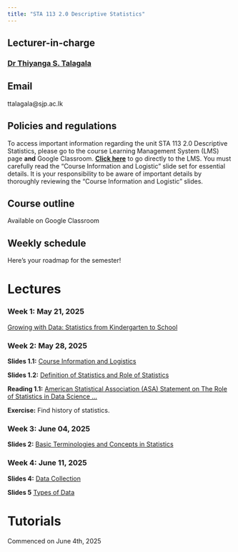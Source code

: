 ```yaml
---
title: "STA 113 2.0 Descriptive Statistics"
---
```


## Lecturer-in-charge

### [Dr Thiyanga S. Talagala](https://thiyanga.netlify.app/)

## Email

ttalagala\@sjp.ac.lk

## Policies and regulations

To access important information regarding the unit STA 113 2.0 Descriptive Statistics, please go to the course Learning Management System (LMS) page **and** Google Classroom. [**Click here**](https://lms.fas.sjp.ac.lk/enrol/index.php?id=3646) to go directly to the LMS. You must carefully read the "Course Information and Logistic" slide set for essential details. It is your responsibility to be aware of important details by thoroughly reviewing the "Course Information and Logistic" slides.

## Course outline

Available on Google Classroom

## Weekly schedule

Here’s your roadmap for the semester!

# Lectures

### Week 1: May 21, 2025

[Growing with Data: Statistics from Kindergarten to School](https://thiyangt.github.io/DS2025/#/title-slide)

### Week 2: May 28, 2025

**Slides 1.1:** [Course Information and Logistics](./week0/index.html)

**Slides 1.2:** [Definition of Statistics and Role of Statistics](./week1/index.html)

**Reading 1.1:** [American Statistical Association (ASA) Statement on The Role of Statistics in Data Science ...](https://www.amstat.org/docs/default-source/amstat-documents/the-role-of-statistics-in-data-science-and-artificial-intelligence.pdf)

**Exercise:** Find history of statistics.

### Week 3: June 04, 2025

**Slides 2:** [Basic Terminologies and Concepts in Statistics](./week2/index.html)

### Week 4: June 11, 2025

**Slides 4:** [Data Collection](./Week3/index.html)

**Slides 5** [Types of Data](./week4/index.html)

# Tutorials

Commenced on June 4th, 2025

